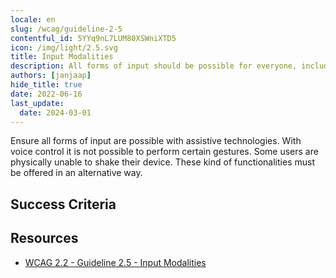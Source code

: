 ```yaml
---
locale: en
slug: /wcag/guideline-2-5
contentful_id: 5YYq9nL7LUM80XSWniXTD5
icon: /img/light/2.5.svg
title: Input Modalities
description: All forms of input should be possible for everyone, including those using assistive technologies.
authors: [janjaap]
hide_title: true
date: 2022-06-16
last_update:
  date: 2024-03-01
---
```


<Hero
  title="Input Modalities"
  image="/img/light/2.5.svg"
  alt="WCAG 2.5 - Logo"
  prefix="Guideline 2.5"
/>

Ensure all forms of input are possible with assistive technologies. With voice control it is not possible to perform certain gestures. Some users are physically unable to shake their device. These kind of functionalities must be offered in an alternative way.

## Success Criteria

<LinkList title="Success Criteria" isHighlighted={true}>
  <LinkListItem
    url="/en/guidelines/wcag/success-criterion-2-5-1"
    title="Success Criterion 2.5.1 - Pointer Gestures"
    appearance="link"
    label="Pointer Gestures"
    description="Ensure an alternative is provided for all gesture-triggered actions."
    image="/img/light/2.5.1.svg"
    alt="WCAG 2.5.1 - Logo"
  />
  <LinkListItem
    url="/en/guidelines/wcag/success-criterion-2-5-2"
    title="Success Criterion 2.5.2 - Pointer Cancellation"
    appearance="link"
    label="Pointer Cancellation"
    description="Ensure it is possible to cancel touches."
    image="/img/light/2.5.2.svg"
    alt="WCAG 2.5.2 - Logo"
  />
  <LinkListItem
    url="/en/guidelines/wcag/success-criterion-2-5-3"
    title="Success Criterion 2.5.3 - Label in Name"
    appearance="link"
    label="Label in Name"
    description="Ensure the technical name of elements contain the visual name."
    image="/img/light/2.5.3.svg"
    alt="WCAG 2.5.3 - Logo"
  />
  <LinkListItem
    url="/en/guidelines/wcag/success-criterion-2-5-4"
    title="Success Criterion 2.5.4 - Motion Actuation"
    appearance="link"
    label="Motion Actuation"
    description="Ensure an alternative is provided for motion-triggered actions and make it possible to disable them."
    image="/img/light/2.5.4.svg"
    alt="WCAG 2.5.4 - Logo"
  />
  <LinkListItem
    url="/en/guidelines/wcag/success-criterion-2-5-5"
    title="Success Criterion 2.5.5 - Target Size (Enhanced)"
    appearance="link"
    label="Target Size (Enhanced)"
    description="Ensure targets are large so they can be activated easily. Users with severe physical impairments cannot activate medium-sized targets. The minimum size is 44x44 pixels."
    image="/img/light/2.5.5.svg"
    alt="WCAG 2.5.5 icon"
  />
  <LinkListItem
    url="/en/guidelines/wcag/success-criterion-2-5-6"
    title="Success Criterion 2.5.6 - Concurrent Input Mechanisms"
    appearance="link"
    label="Concurrent Input Mechanisms"
    description="Web content does not restrict use of input modalities available on a platform except where the restriction is essential, required to ensure the security of the content, or required to respect user settings."
    image="/img/light/2.5.6.svg"
    alt="WCAG 2.5.6 icon"
  />
</LinkList>

## Resources

- [WCAG 2.2 - Guideline 2.5 - Input Modalities](https://www.w3.org/TR/WCAG22/#input-modalities)
